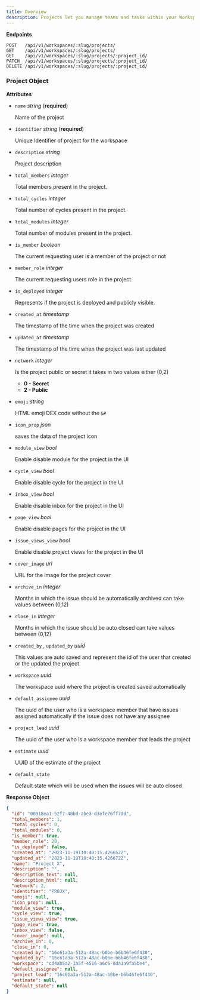 ```yaml
---
title: Overview
description: Projects let you manage teams and tasks within your Workspace.
---
```


**Endpoints**

```http
POST   /api/v1/workspaces/:slug/projects/
GET    /api/v1/workspaces/:slug/projects/
GET    /api/v1/workspaces/:slug/projects/:project_id/
PATCH  /api/v1/workspaces/:slug/projects/:project_id/
DELETE /api/v1/workspaces/:slug/projects/:project_id/
```

### Project Object

**Attributes**

- `name` _string_ (**required**)

  Name of the project

- `identifier` _string_ (**required**)

  Unique Identifier of project for the workspace

- `description` _string_

  Project description

- `total_members` _integer_

  Total members present in the project.

- `total_cycles` _integer_

  Total number of cycles present in the project.

- `total_modules` _integer_

  Total number of modules present in the project.

- `is_member` _boolean_

  The current requesting user is a member of the project or not

- `member_role` _integer_

  The current requesting users role in the project.

- `is_deployed` _integer_

  Represents if the project is deployed and publicly visible.

- `created_at` _timestamp_

  The timestamp of the time when the project was created

- `updated_at` _timestamp_

  The timestamp of the time when the project was last updated

- `network` _integer_

  Is the project public or secret it takes in two values either (0,2)

  - **0 - Secret**
  - **2 - Public**

- `emoji` _string_

  HTML emoji DEX code without the `&#`

- `icon_prop` _json_

  saves the data of the project icon

- `module_view` _bool_

  Enable disable module for the project in the UI

- `cycle_view` _bool_

  Enable disable cycle for the project in the UI

- `inbox_view` _bool_

  Enable disable inbox for the project in the UI

- `page_view` _bool_

  Enable disable pages for the project in the UI

- `issue_views_view` _bool_

  Enable disable project views for the project in the UI

- `cover_image` _url_

  URL for the image for the project cover

- `archive_in` _integer_

  Months in which the issue should be automatically archived can take values between (0,12)

- `close_in` _integer_

  Months in which the issue should be auto closed can take values between (0,12)

- `created_by` , `updated_by` _uuid_

  This values are auto saved and represent the id of the user that created or the updated the project

- `workspace` _uuid_

  The workspace uuid where the project is created saved automatically

- `default_assignee` _uuid_

  The uuid of the user who is a workspace member that have issues assigned automatically if the issue does not have any assignee

- `project_lead` _uuid_

  The uuid of the user who is a workspace member that leads the project

- `estimate` _uuid_

  UUID of the estimate of the project

- `default_state`

  Default state which will be used when the issues will be auto closed

**Response Object**

<ResponseExample>

```json JSON
{
  "id": "00918ea1-52f7-48bd-abe3-d3efe76ff7dd",
  "total_members": 1,
  "total_cycles": 0,
  "total_modules": 0,
  "is_member": true,
  "member_role": 20,
  "is_deployed": false,
  "created_at": "2023-11-19T10:40:15.426652Z",
  "updated_at": "2023-11-19T10:40:15.426672Z",
  "name": "Project X",
  "description": "",
  "description_text": null,
  "description_html": null,
  "network": 2,
  "identifier": "PROJX",
  "emoji": null,
  "icon_prop": null,
  "module_view": true,
  "cycle_view": true,
  "issue_views_view": true,
  "page_view": true,
  "inbox_view": false,
  "cover_image": null,
  "archive_in": 0,
  "close_in": 0,
  "created_by": "16c61a3a-512a-48ac-b0be-b6b46fe6f430",
  "updated_by": "16c61a3a-512a-48ac-b0be-b6b46fe6f430",
  "workspace": "cd4ab5a2-1a5f-4516-a6c6-8da1a9fa5be4",
  "default_assignee": null,
  "project_lead": "16c61a3a-512a-48ac-b0be-b6b46fe6f430",
  "estimate": null,
  "default_state": null
}
```

</ResponseExample>

